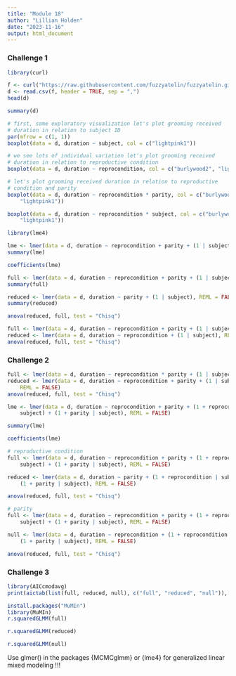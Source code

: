 ```yaml
---
title: "Module 18"
author: "Lillian Holden"
date: "2023-11-16"
output: html_document
---
```


### Challenge 1
```r
library(curl)
```

```r
f <- curl("https://raw.githubusercontent.com/fuzzyatelin/fuzzyatelin.github.io/master/AN588_Fall21/chimpgrooming.csv")
d <- read.csv(f, header = TRUE, sep = ",")
head(d)
```

```r
summary(d)
```

```r
# first, some exploratory visualization let's plot grooming received
# duration in relation to subject ID
par(mfrow = c(1, 1))
boxplot(data = d, duration ~ subject, col = c("lightpink1"))
```

```r
# we see lots of individual variation let's plot grooming received
# duration in relation to reproductive condition
boxplot(data = d, duration ~ reprocondition, col = c("burlywood2", "lightpink1"))
```

```r
# let's plot grooming received duration in relation to reproductive
# condition and parity
boxplot(data = d, duration ~ reprocondition * parity, col = c("burlywood2",
    "lightpink1"))
```

```r
boxplot(data = d, duration ~ reprocondition * subject, col = c("burlywood2",
    "lightpink1"))
```

```r
library(lme4)
```

```r
lme <- lmer(data = d, duration ~ reprocondition + parity + (1 | subject))
summary(lme)
```

```r
coefficients(lme)
```

```r
full <- lmer(data = d, duration ~ reprocondition + parity + (1 | subject), REML = FALSE)
summary(full)
```

```r
reduced <- lmer(data = d, duration ~ parity + (1 | subject), REML = FALSE)
summary(reduced)
```

```r
anova(reduced, full, test = "Chisq")
```

```r
full <- lmer(data = d, duration ~ reprocondition + parity + (1 | subject), REML = FALSE)
reduced <- lmer(data = d, duration ~ reprocondition + (1 | subject), REML = FALSE)
anova(reduced, full, test = "Chisq")
```

### Challenge 2
```r
full <- lmer(data = d, duration ~ reprocondition * parity + (1 | subject), REML = FALSE)
reduced <- lmer(data = d, duration ~ reprocondition + parity + (1 | subject),
    REML = FALSE)
anova(reduced, full, test = "Chisq")
```

```r
lme <- lmer(data = d, duration ~ reprocondition + parity + (1 + reprocondition |
    subject) + (1 + parity | subject), REML = FALSE)
```

```r
summary(lme)
```

```r
coefficients(lme)
```

```r
# reproductive condition
full <- lmer(data = d, duration ~ reprocondition + parity + (1 + reprocondition |
    subject) + (1 + parity | subject), REML = FALSE)
```

```r
reduced <- lmer(data = d, duration ~ parity + (1 + reprocondition | subject) +
    (1 + parity | subject), REML = FALSE)
```

```r
anova(reduced, full, test = "Chisq")
```

```r
# parity
full <- lmer(data = d, duration ~ reprocondition + parity + (1 + reprocondition |
    subject) + (1 + parity | subject), REML = FALSE)
```

```r
null <- lmer(data = d, duration ~ reprocondition + (1 + reprocondition | subject) +
    (1 + parity | subject), REML = FALSE)
```

```r
anova(reduced, full, test = "Chisq")
```

### Challenge 3
```r
library(AICcmodavg)
print(aictab(list(full, reduced, null), c("full", "reduced", "null")), LL = FALSE)
```

```r
install.packages("MuMIn")
library(MuMIn)
r.squaredGLMM(full)
```

```r
r.squaredGLMM(reduced)
```

```r
r.squaredGLMM(null)
```

Use glmer() in the packages {MCMCglmm} or {lme4} for generalized linear mixed modeling !!!

